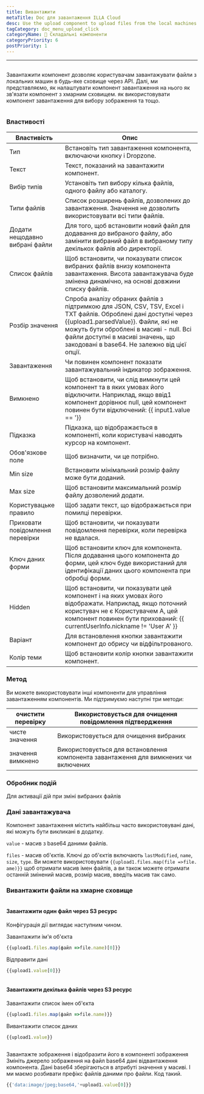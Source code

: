 ```yaml
---
title: Вивантажити
metaTitle: Doc для завантаження ILLA Cloud
desc: Use the upload component to upload files from the local machines to any cloud storage
tagCategory: doc_menu_upload_click
categoryName: 🧬 Складальні компоненти
categoryPriority: 6
postPriority: 1
---
```


* * *

## <h2 hidden>Upload</h2>

Завантажити компонент дозволяє користувачам завантажувати файли з локальних машин в будь-яке сховище через API. Далі, ми представляємо, як налаштувати компонент завантаження на нього як зв'язати компонент з хмарним сховищем. як використовувати компонент завантаження для вибору зображення та тощо.

<img src='https://cdn.illacloud.com/official-website/img/docs/upload1.png' alt="" />

### Властивості

| Властивість                      | Опис                                                                                                                                                                                                                                                                                   |
| -------------------------------- | -------------------------------------------------------------------------------------------------------------------------------------------------------------------------------------------------------------------------------------------------------------------------------------- |
| Тип                              | Встановіть тип завантаження компонента, включаючи кнопку і Dropzone.                                                                                                                                                                                                                   |
| Текст                            | Текст, показаний на завантажити компонент.                                                                                                                                                                                                                                             |
| Вибір типів                      | Установіть тип вибору кілька файлів, одного файлу або каталогу.                                                                                                                                                                                                                        |
| Типи файлів                      | Список розширень файлів, дозволених до завантаження. Значення не дозволить використовувати всі типи файлів.                                                                                                                                                                            |
| Додати нещодавно вибрані файли   | Для того, щоб встановити новий файл для додавання до вибраного файлу, або замінити вибраний файл в вибраному типу декількох файлів або директорії.                                                                                                                                     |
| Список файлів                    | Щоб встановити, чи показувати список вибраних файлів внизу компонента завантаження. Висота завантажувача буде змінена динамічно, на основі довжини списку файлів.                                                                                                                      |
| Розбір значення                  | Спроба аналізу обраних файлів з підтримкою для JSON, CSV, TSV, Excel і TXT файлів. Оброблені дані доступні через {{upload1.parsedValue}}. Файли, які не можуть бути оброблені в масиві - null. Всі файли доступні в масиві значень, що закодовані в base64. Не залежно від цієї опції. |
| Завантаження                     | Чи повинен компонент показати завантажувальний індикатор зображення.                                                                                                                                                                                                                   |
| Вимкнено                         | Щоб встановити, чи слід вимкнути цей компонент та в яких умовах його відключити. Наприклад, якщо ввід1 компонент дорівнює null, цей компонент повинен бути відключений: {{ input1.value == '}}                                                                                         |
| Підказка                         | Підказка, що відображається в компоненті, коли користувачі наводять курсор на компонент.                                                                                                                                                                                               |
| Обов'язкове поле                 | Щоб визначити, чи це потрібно.                                                                                                                                                                                                                                                         |
| Min size                         | Встановити мінімальний розмір файлу може бути доданий.                                                                                                                                                                                                                                 |
| Max size                         | Щоб встановити максимальний розмір файлу дозволений додати.                                                                                                                                                                                                                            |
| Користувацьке правило            | Щоб задати текст, що відображається при помилці перевірки.                                                                                                                                                                                                                             |
| Приховати повідомлення перевірки | Щоб встановити, чи показувати повідомлення перевірки, коли перевірка не вдалася.                                                                                                                                                                                                       |
| Ключ даних форми                 | Щоб встановити ключ для компонента. Після додавання цього компонента до форми, цей ключ буде використаний для ідентифікації даних цього компонента при обробці форми.                                                                                                                  |
| Hidden                           | Щоб встановити, чи показувати цей компонент і на яких умовах його відображати. Наприклад, якщо поточний користувач не є Користувачем A, цей компонент повинен бути прихований: {{ currentUserInfo.nickname != 'User A' }}                                                              |
| Варіант                          | Для встановлення кнопки завантажити компонент до обрису чи відфільтрованого.                                                                                                                                                                                                           |
| Колір теми                       | Щоб встановити колір кнопки завантажити компонент.                                                                                                                                                                                                                                     |

### Метод

Ви можете використовувати інші компоненти для управління завантаженням компонентів. Ми підтримуємо наступні три методи:

| очистити перевірку | Використовується для очищення повідомлення підтвердження                             |
| ------------------ | ------------------------------------------------------------------------------------ |
| чисте значення     | Використовується для очищення вибраних                                               |
| значення вимкнено  | Використовується для встановлення компонента завантаження для вимкнених чи включених |

### Обробник подій

Для активації дій при зміні вибраних файлів

### Дані завантажувача

Компонент завантаження містить найбільш часто використовувані дані, які можуть бути викликані в додатку.

`value` - масив з base64 даними файлів. 

`files` - масив об'єктів. Ключі до об'єктів включають `lastModified`, `name`, `size`, `type`. Ви можете використовувати `{{upload1.files.map(file =>file. ame)}}` щоб отримати масив імен файлів, а ви також можете отримати останній змінений масив, розмір масив, введіть масив так само. 

### Вивантажити файли на хмарне сховище

<img src='https://cdn.illacloud.com/official-website/img/docs/upload2.gif' alt="" />

#### Завантажити один файл через S3 ресурс

Конфігурація дії виглядає наступним чином. 

Завантажити ім'я об'єкта

```jsx
{{upload1.files.map(файл =>file.name)[0]}}
```

Відправити дані

```jsx
{{upload1.value[0]}}
```

<img src='https://cdn.illacloud.com/official-website/img/docs/upload3.png' alt="" />

#### Завантажити декілька файлів через S3 ресурс

Завантажити список імен об'єкта

```jsx
{{upload1.files.map(файл =>file.name)}}
```

Вивантажити список даних

```jsx
{{upload1.value}}
```

<img src='https://cdn.illacloud.com/official-website/img/docs/upload4.png' alt="" />

Завантажте зображення і відобразити його в компоненті зображення
Змініть джерело зображення на файл base64 дані відвантаження компонента. Дані base64 зберігаються в атрибуті значення у масиві. І ми маємо розбивати префікс файлів даними про файли. Код такий. 

```jsx
{{'data:image/jpeg;base64,'+upload1.value[0]}}
```

<img src='https://cdn.illacloud.com/official-website/img/docs/upload5.gif' alt="" />
